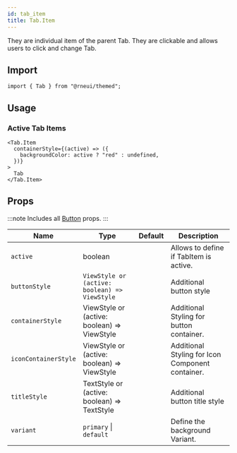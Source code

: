 ```yaml
---
id: tab_item
title: Tab.Item
---
```



<IconsStyle />

They are individual item of the parent Tab.
They are clickable and allows users to click and change Tab.

## Import

```tsx
import { Tab } from "@rneui/themed";
```

## Usage

### Active Tab Items

```tsx
<Tab.Item
  containerStyle={(active) => ({
    backgroundColor: active ? "red" : undefined,
  })}
>
  Tab
</Tab.Item>
```

## Props

:::note
Includes all [Button](button#props) props.
:::

<div class='table-responsive'>

| Name                 | Type                                          | Default | Description                                      |
| -------------------- | --------------------------------------------- | ------- | ------------------------------------------------ |
| `active`             | boolean                                       |         | Allows to define if TabItem is active.           |
| `buttonStyle`        | `ViewStyle or (active: boolean) => ViewStyle` |         | Additional button style                          |
| `containerStyle`     | ViewStyle or (active: boolean) => ViewStyle   |         | Additional Styling for button container.         |
| `iconContainerStyle` | ViewStyle or (active: boolean) => ViewStyle   |         | Additional Styling for Icon Component container. |
| `titleStyle`         | TextStyle or (active: boolean) => TextStyle   |         | Additional button title style                    |
| `variant`            | `primary` \| `default`                        |         | Define the background Variant.                   |

</div>
